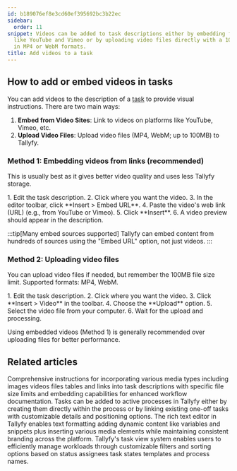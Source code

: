 ```yaml
---
id: b189076ef8e3cd60ef395692bc3b22ec
sidebar:
  order: 11
snippet: Videos can be added to task descriptions either by embedding from platforms
  like YouTube and Vimeo or by uploading video files directly with a 100MB size limit
  in MP4 or WebM formats.
title: Add videos to a task
---
```



## How to add or embed videos in tasks

You can add videos to the description of a [task](/products/pro/tracking-and-tasks/tasks/) to provide visual instructions. There are two main ways:

1.  **Embed from Video Sites**: Link to videos on platforms like YouTube, Vimeo, etc.
2.  **Upload Video Files**: Upload video files (MP4, WebM; up to 100MB) to Tallyfy.

### Method 1: Embedding videos from links (recommended)

This is usually best as it gives better video quality and uses less Tallyfy storage.

<Steps>
1. Edit the task description.
2. Click where you want the video.
3. In the editor toolbar, click **Insert > Embed URL**.
4. Paste the video's web link (URL) (e.g., from YouTube or Vimeo).
5. Click **Insert**.
6. A video preview should appear in the description.
</Steps>

:::tip[Many embed sources supported]
Tallyfy can embed content from hundreds of sources using the "Embed URL" option, not just videos.
:::

### Method 2: Uploading video files

You can upload video files if needed, but remember the 100MB file size limit. Supported formats: MP4, WebM.

<Steps>
1. Edit the task description.
2. Click where you want the video.
3. Click **Insert > Video** in the toolbar.
4. Choose the **Upload** option.
5. Select the video file from your computer.
6. Wait for the upload and processing.
</Steps>

Using embedded videos (Method 1) is generally recommended over uploading files for better performance.


## Related articles
<CardGrid>
<LinkTitleCard header="<b>Templates > Insert media</b>" href="/products/pro/documenting/templates/insert-media/" > Comprehensive instructions for incorporating various media types including images videos files tables and links into task descriptions with specific file size limits and embedding capabilities for enhanced workflow documentation. </LinkTitleCard>
<LinkTitleCard header="<b>Edit Processes > Add tasks to active processes</b>" href="/products/pro/tracking-and-tasks/processes/edit-processes/how-can-i-add-tasks-to-active-processes-on-tallyfy/" > Tasks can be added to active processes in Tallyfy either by creating them directly within the process or by linking existing one-off tasks with customizable details and positioning options. </LinkTitleCard>
<LinkTitleCard header="<b>Edit Task > The rich text editor</b>" href="/products/pro/tracking-and-tasks/tasks/edit-task/how-can-i-use-tallyfys-rich-text-editor-for-tasks/" > The rich text editor in Tallyfy enables text formatting adding dynamic content like variables and snippets plus inserting various media elements while maintaining consistent branding across the platform. </LinkTitleCard>
<LinkTitleCard header="<b>Tasks View > Customize the task view</b>" href="/products/pro/tracking-and-tasks/tasks-view/how-can-i-customize-task-views-in-tallyfy/" > Tallyfy's task view system enables users to efficiently manage workloads through customizable filters and sorting options based on status assignees task states templates and process names. </LinkTitleCard>
</CardGrid>